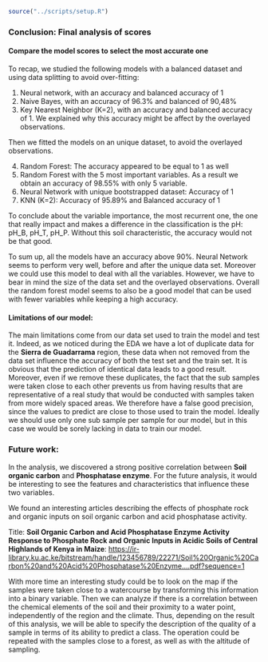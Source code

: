 
```r
source("../scripts/setup.R")
```


### Conclusion: Final analysis of scores

#### Compare the model scores to select the most accurate one 

To recap, we studied the following models with a balanced dataset and using data splitting to avoid over-fitting:

1) Neural network, with an accuracy and balanced accuracy  of 1 
2) Naive Bayes, with an accuracy of 96.3% and balanced of 90,48%
3) Key Nearest Neighbor (K=2), with an accuracy and balanced accuracy of 1. We explained why this accuracy might be affect by the overlayed observations. 

Then we fitted the models on an unique dataset, to avoid the overlayed observations. 

4) Random Forest: The accuracy appeared to be equal to 1 as well
5) Random Forest with the 5 most important variables. As a result we obtain an accuracy of 98.55% with only 5 variable. 
6) Neural Network with unique bootstrapped dataset: Accuracy of 1
7) KNN (K=2): Accuracy of 95.89% and Balanced accuracy of 1

To conclude about the variable importance, the most recurrent one, the one that really impact and makes a difference in the classification is the pH: pH_B, pH_T, pH_P. Without this soil characteristic, the accuracy would not be that good. 

To sum up, all the models have an accuracy above 90%. Neural Network seems to perform very well, before and after the unique data set. Moreover we could use this model to deal with all the variables. However, we have to bear in mind the size of the data set and the overlayed observations. Overall the random forest model seems to also be a good model that can be used with fewer variables while keeping a high accuracy. 


#### Limitations of our model:

The main limitations come from our data set used to train the model and test it. Indeed, as we noticed during the EDA we have a lot of duplicate data for the **Sierra de Guadarrama** region, these data when not removed from the data set influence the accuracy of both the test set and the train set. It is obvious that the prediction of identical data leads to a good result. Moreover, even if we remove these duplicates, the fact that the sub samples were taken close to each other prevents us from having results that are representative of a real study that would be conducted with samples taken from more widely spaced areas. We therefore have a false good precision, since the values to predict are close to those used to train the model. Ideally we should use only one sub sample per sample for our model, but in this case we would be sorely lacking in data to train our model. 

### Future work:

In the analysis, we discovered a strong positive correlation between **Soil organic carbon** and **Phosphatase enzyme**. For the future analysis, it would be interesting to see the features and characteristics that influence these two variables. 

We found an interesting articles describing the effects of phosphate rock and organic inputs on soil organic carbon and acid phosphatase activity.

Title: **Soil Organic Carbon and Acid Phosphatase Enzyme Activity Response to Phosphate Rock and Organic Inputs in Acidic Soils of Central Highlands of Kenya in Maize**: <https://ir-library.ku.ac.ke/bitstream/handle/123456789/22271/Soil%20Organic%20Carbon%20and%20Acid%20Phosphatase%20Enzyme....pdf?sequence=1>


With more time an interesting study could be to look on the map if the samples were taken close to a watercourse by transforming this information into a binary variable. Then we can analyze if there is a correlation between the chemical elements of the soil and their proximity to a water point, independently of the region and the climate. Thus, depending on the result of this analysis, we will be able to specify the description of the quality of a sample in terms of its ability to predict a class. The operation could be repeated with the samples close to a forest, as well as with the altitude of sampling.  

